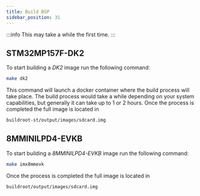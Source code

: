 ```yaml
---
title: Build BSP
sidebar_position: 31
---
```


:::info
This may take a while the first time.
:::

## STM32MP157F-DK2

To start building a _DK2_ image run the following command:

```bash
make dk2
```

This command will launch a docker container where the build process will
take place. The build process would take a while depending on your system
capabilities, but generally it can take up to 1 or 2 hours.
Once the process is completed the full image is located in

```bash
buildroot-st/output/images/sdcard.img
```

## 8MMINILPD4-EVKB

To start building a _8MMINILPD4-EVKB_ image run the following command:

```bash
make imx8mmevk
```

Once the process is completed the full image is located in

```bash
buildroot/output/images/sdcard.img
```

<!--## Qemu (emulation)-->

<!--There are two possible targets-->

<!--- `qemu`: for ARMv7-->
<!--- `qemu8`: for ARMv8-->

<!--While all examples will concentrate on ARMv7, the other targets are available too.-->

<!--### ARMv7-->

<!--```bash-->
<!--make build qemu-->
<!--```-->

<!--### ARMv8-->

<!--```bash-->
<!--make build qemu8-->
<!--```-->
